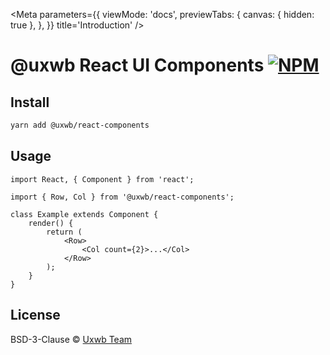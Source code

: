
<Meta
    parameters={{
        viewMode: 'docs',
        previewTabs: {
            canvas: { hidden: true },
        },
    }}
    title='Introduction'
/>

# @uxwb React UI Components [![NPM](https://img.shields.io/npm/v/@uxwb/react-components.svg)](https://www.npmjs.com/package/@uxwb/react-components)

## Install

```bash
yarn add @uxwb/react-components
```

## Usage

```tsx
import React, { Component } from 'react';

import { Row, Col } from '@uxwb/react-components';

class Example extends Component {
    render() {
        return (
            <Row>
                <Col count={2}>...</Col>
            </Row>
        );
    }
}
```

## License

BSD-3-Clause © [Uxwb Team](https://github.com/uxwb/react-components/blob/master/LICENSE)
